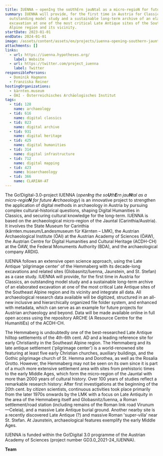 ```yaml
---
title: IUENNA – openIng the soUthErn jauNtal as a micro-regioN for future Archaeology
summary: IUENNA will provide, for the first time in Austria for Classics, an
  outstanding model study and a sustainable long-term archive of an elaborated
  excavation at one of the most critical Late Antique sites of the Southeast
  Alpine region and its vicinity.
startDate: 2023-01-01
endDate: 2024-01-01
image: /assets/content/assets/en/projects/iuenna-opening-southern-jauntal-micro-region-future-archaeology/abb-02.jpg
attachments: []
links:
  - url: https://iuenna.hypotheses.org/
    label: Website
  - url: https://twitter.com/project_iuenna
    label: Twitter
responsiblePersons:
  - Dominik Hagmann
  - Franziska Reiner
hostingOrganizations:
  - kärnten.museum
  - ÖAI - Österreichisches Archäologisches Institut
tags:
  - tid: 128
    name: archaeology
  - tid: 616
    name: digital classics
  - tid: 823
    name: digital archive
  - tid: 931
    name: digital heritage
  - tid: 425
    name: digital humanities
  - tid: 314
    name: digital infrastructure
  - tid: 712
    name: digital mapping
  - tid: 423
    name: bioarchaeology
  - tid: 366
    name: CLARIAH-AT
---
```

The Go!Digital-3.0-project IUENNA (_open**I**ng the so**U**th**E**rn jau**N**tal as a micro-regio**N** for future **A**rchaeology_) is an innovative project to strengthen the application of digital methods in archaeology in Austria by pursuing complex cultural-historical questions, shaping Digital Humanities in Classics, and securing cultural knowledge for the long-term. IUENNA is based on the archaeological micro-region of the Jauntal (Carinthia/Austria). It involves the State Museum for Carinthia (kärnten.museum/Landesmuseum für Kärnten – LMK), the Austrian Archaeological Institute (ÖAI) at the Austrian Academy of Sciences (ÖAW), the Austrian Centre for Digital Humanities and Cultural Heritage (ACDH-CH) at the ÖAW, the Federal Monuments Authority (BDA), and the archaeological company ARDIG.

IUENNA follows an extensive open science approach, using the Late Antique 'pilgrimage center' of the Hemmaberg with its decade-long excavations and related sites (Globasnitz/Iuenna, Jaunstein, and St. Stefan) as a case study. IUENNA will provide, for the first time in Austria for Classics, an outstanding model study and a sustainable long-term archive of an elaborated excavation at one of the most critical Late Antique sites of the Southeast Alpine region and its vicinity and integrate all data. All archaeological research data available will be digitized, structured in an all-new inclusive and hierarchically organized file folder system, and enhanced with metadata, which can serve as an example for future projects for Austrian archaeology and beyond. Data will be made available online in full open access using the repository ARCHE (A Resource Centre for the HumanitiEs) of the ACDH-CH.

The Hemmaberg is undoubtedly one of the best-researched Late Antique hilltop settlements of the 4th-6th cent. AD and a leading reference site for early Christianity in the Southeast Alpine region. The Hemmaberg and its late antique settlement ('pilgrimage center') is a world-renowned site featuring at least five early Christian churches, auxiliary buildings, and the Gothic pilgrimage church of St. Hemma and Dorothea, as well as the Rosalia Grotto. However, the Hemmaberg may not be seen on its own since it is part of a much more extensive settlement area with sites from prehistoric times to the early Middle Ages, which form the micro-region of the Jauntal with more than 2000 years of cultural history. Over 100 years of studies reflect a remarkable research history: After first investigations at the beginning of the 20th cent. by citizen scientists, continuous activities took place primarily from the later 1970s onwards by the LMK with a focus on Late Antiquity in the area of the Hemmaberg itself and Globasnitz/Iuenna, a Roman settlement/road station (including remains of the Roman link road Virunum—Celeia), and a massive Late Antique burial ground. Another nearby site is a recently discovered Late Antique (?) and massive Roman 'super-villa' near St. Stefan. At Jaunstein, archaeological features exemplify the early Middle Ages.

IUENNA is funded within the Go!Digital 3.0 programme of the Austrian Academy of Sciences (project number GD3.0\_2021-24\_IUENNA).

**Team**
